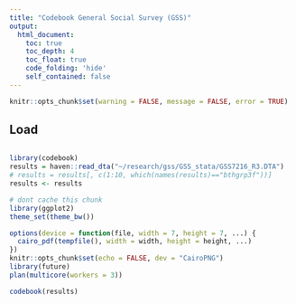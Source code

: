 ```yaml
---
title: "Codebook General Social Survey (GSS)"
output:
  html_document:
    toc: true
    toc_depth: 4
    toc_float: true
    code_folding: 'hide'
    self_contained: false
---
```


```r
knitr::opts_chunk$set(warning = FALSE, message = FALSE, error = TRUE)

```


## Load
```r
```
```r
library(codebook)
results = haven::read_dta("~/research/gss/GSS_stata/GSS7216_R3.DTA")
# results = results[, c(1:10, which(names(results)=="bthgrp3f"))]
results <- results

```

```r
# dont cache this chunk
library(ggplot2)
theme_set(theme_bw())

options(device = function(file, width = 7, height = 7, ...) {
  cairo_pdf(tempfile(), width = width, height = height, ...)
})
knitr::opts_chunk$set(echo = FALSE, dev = "CairoPNG")
library(future)
plan(multicore(workers = 3))
```
```r
codebook(results)
```

